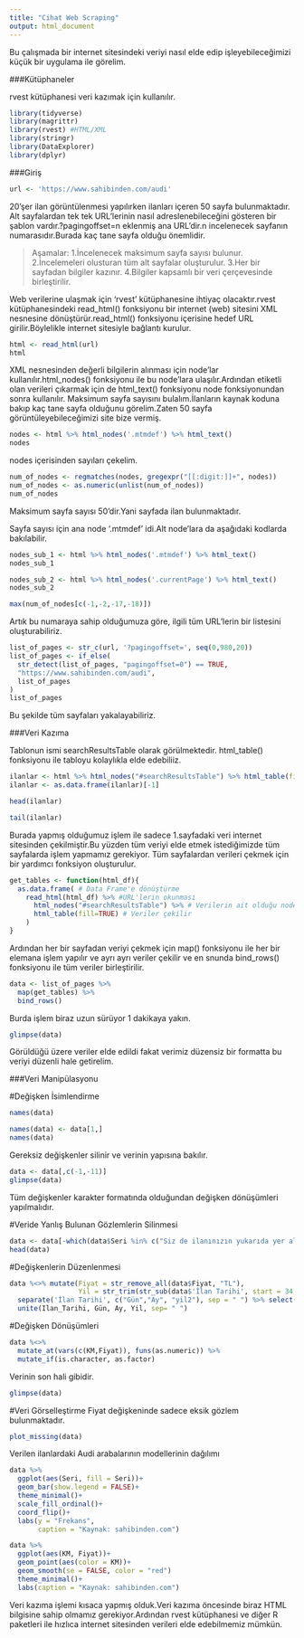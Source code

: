 ---
title: "Cihat Web Scraping"
output: html_document
---
Bu çalışmada bir internet sitesindeki veriyi nasıl elde edip işleyebileceğimizi küçük bir uygulama ile görelim.

###Kütüphaneler

rvest kütüphanesi veri kazımak için kullanılır.

```{r}
library(tidyverse)
library(magrittr)
library(rvest) #HTML/XML
library(stringr)
library(DataExplorer)
library(dplyr)
```


###Giriş

```{r}
url <- 'https://www.sahibinden.com/audi'
```

20'şer ilan görüntülenmesi yapılırken ilanları içeren 50 sayfa bulunmaktadır.
Alt sayfalardan tek tek URL'lerinin nasıl adreslenebileceğini gösteren bir şablon vardır.?pagingoffset=n eklenmiş ana URL'dir.n incelenecek sayfanın numarasıdır.Burada kaç tane sayfa olduğu önemlidir.

>Aşamalar:
1.İncelenecek maksimum sayfa sayısı bulunur.
2.İncelemeleri olusturan tüm alt sayfalar oluşturulur.
3.Her bir sayfadan bilgiler kazınır.
4.Bilgiler kapsamlı bir veri çerçevesinde birleştirilir.

Web verilerine ulaşmak için 'rvest' kütüphanesine ihtiyaç olacaktır.rvest kütüphanesindeki read_html() fonksiyonu bir internet (web) sitesini XML nesnesine dönüştürür.read_html() fonksiyonu içerisine hedef URL girilir.Böylelikle internet sitesiyle bağlantı kurulur.

```{r}
html <- read_html(url)
html
```

XML nesnesinden değerli bilgilerin alınması için node'lar kullanılır.html_nodes() fonksiyonu ile bu node'lara ulaşılır.Ardından etiketli olan verileri çıkarmak için de html_text() fonksiyonu node fonksiyonundan sonra kullanılır.
Maksimum sayfa sayısını bulalım.İlanların kaynak koduna bakıp kaç tane sayfa olduğunu görelim.Zaten 50 sayfa görüntüleyebileceğimizi site bize vermiş.

```{r}
nodes <- html %>% html_nodes('.mtmdef') %>% html_text()
nodes
```

nodes içerisinden sayıları çekelim.

```{r}
num_of_nodes <- regmatches(nodes, gregexpr("[[:digit:]]+", nodes))
num_of_nodes <- as.numeric(unlist(num_of_nodes))
num_of_nodes
```

Maksimum sayfa sayısı 50'dir.Yani sayfada ilan bulunmaktadır.

Sayfa sayısı için ana node '.mtmdef' idi.Alt node'lara da aşağıdaki kodlarda bakılabilir.

```{r}
nodes_sub_1 <- html %>% html_nodes('.mtmdef') %>% html_text()
nodes_sub_1
```

```{r}
nodes_sub_2 <- html %>% html_nodes('.currentPage') %>% html_text()
nodes_sub_2
```

```{r}
max(num_of_nodes[c(-1,-2,-17,-18)])
```

Artık bu numaraya sahip olduğumuza göre, ilgili tüm URL'lerin bir listesini oluşturabiliriz.

```{r}
list_of_pages <- str_c(url, '?pagingoffset=', seq(0,980,20))
list_of_pages <- if_else(
  str_detect(list_of_pages, "pagingoffset=0") == TRUE,
  "https://www.sahibinden.com/audi",
  list_of_pages
)
list_of_pages
```

Bu şekilde tüm sayfaları yakalayabiliriz.

###Veri Kazıma

Tablonun ismi searchResultsTable olarak görülmektedir.
html_table() fonksiyonu ile tabloyu kolaylıkla elde edebiliiz.

```{r}
ilanlar <- html %>% html_nodes("#searchResultsTable") %>% html_table(fill = TRUE)
ilanlar <- as.data.frame(ilanlar)[-1]
```

```{r}
head(ilanlar)
```

```{r}
tail(ilanlar)
```

Burada yapmış olduğumuz işlem ile sadece 1.sayfadaki veri internet sitesinden çekilmiştir.Bu yüzden tüm veriyi elde etmek istediğimizde tüm sayfalarda işlem yapmamız gerekiyor.
Tüm sayfalardan verileri çekmek için bir yardımcı fonksiyon oluşturulur.

```{r}
get_tables <- function(html_df){
  as.data.frame( # Data Frame'e dönüştürme
    read_html(html_df) %>% #URL'lerin okunması
      html_nodes("#searchResultsTable") %>% # Verilerin ait olduğu node
      html_table(fill=TRUE) # Veriler çekilir
    )
}
```

Ardından her bir sayfadan veriyi çekmek için map() fonksiyonu ile her bir elemana işlem yapılır ve ayrı ayrı veriler çekilir ve en snunda bind_rows() fonksiyonu ile tüm veriler birleştirilir.

```{r}
data <- list_of_pages %>%
  map(get_tables) %>%
  bind_rows()
```
Burda işlem biraz uzun sürüyor 1 dakikaya yakın.

```{r}
glimpse(data)
```

Görüldüğü üzere veriler elde edildi fakat verimiz düzensiz bir formatta bu veriyi düzenli hale getirelim.

###Veri Manipülasyonu

#Değişken İsimlendirme
```{r}
names(data)
```

```{r}
names(data) <- data[1,]
names(data)
```

Gereksiz değişkenler silinir ve verinin yapısına bakılır.

```{r}
data <- data[,c(-1,-11)]
glimpse(data)
```

Tüm değişkenler karakter formatında olduğundan değişken dönüşümleri yapılmalıdır.

#Veride Yanlış Bulunan Gözlemlerin Silinmesi
```{r}
data <- data[-which(data$Seri %in% c("Siz de ilanınızın yukarıda yer almasını istiyorsanız tıklayın.",NA,"","Seri")),]
head(data)
```

#Değişkenlerin Düzenlenmesi
```{r}
data %<>% mutate(Fiyat = str_remove_all(data$Fiyat, "TL"),
                 Yil = str_trim(str_sub(data$'İlan Tarihi', start = 34, end = 39), side = "both")) %>%
  separate('İlan Tarihi', c("Gün","Ay", "yil2"), sep = " ") %>% select(-yil2) %>%
  unite(Ilan_Tarihi, Gün, Ay, Yil, sep= " ")
```

#Değişken Dönüşümleri
```{r}
data %<>%
  mutate_at(vars(c(KM,Fiyat)), funs(as.numeric)) %>%
  mutate_if(is.character, as.factor)
```

Verinin son hali gibidir.

```{r}
glimpse(data)
```

#Veri Görselleştirme
Fiyat değişkeninde sadece eksik gözlem bulunmaktadır.
```{r}
plot_missing(data)
```

Verilen ilanlardaki Audi arabalarının modellerinin dağılımı
```{r}
data %>%
  ggplot(aes(Seri, fill = Seri))+
  geom_bar(show.legend = FALSE)+
  theme_minimal()+
  scale_fill_ordinal()+
  coord_flip()+
  labs(y = "Frekans",
       caption = "Kaynak: sahibinden.com")
```

```{r}
data %>%
  ggplot(aes(KM, Fiyat))+
  geom_point(aes(color = KM))+
  geom_smooth(se = FALSE, color = "red")
  theme_minimal()+
  labs(caption = "Kaynak: sahibinden.com")
```

Veri kazıma işlemi kısaca yapmış olduk.Veri kazıma öncesinde biraz HTML bilgisine sahip olmamız gerekiyor.Ardından rvest kütüphanesi ve diğer R paketleri ile hızlıca internet sitesinden verileri elde edebilmemiz mümkün.